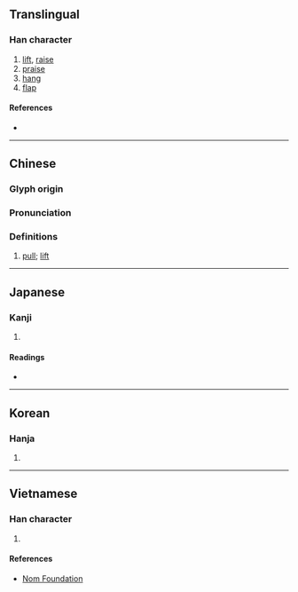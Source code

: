 {{character info/new}}
==Translingual==

===Han character===
{{Han char|rn=64|rad=手|as=09|sn=12|four=58021|canj=QOMN|ids=⿰扌俞}}

# [[lift]], [[raise]]
# [[praise]]
# [[hang]]
# [[flap]]

====References====
* {{Han ref|kx=0440.270|dkj=12320|dj=0791.240|hdz=31921.020|uh=63C4|ud=25540|bh=D967|bd=55655}}

----

==Chinese==
{{zh-forms}}

===Glyph origin===
{{Han compound|扌|俞|ls=psc|t1=hand|c1=s|c2=p}}

===Pronunciation===
{{zh-pron
|m=yú,yóu
|c=jyu4
|cat=v
}}

===Definitions===
{{zh-hanzi}}

# {{lb|zh|formal}} [[pull]]; [[lift]]

----

==Japanese==

===Kanji===
{{ja-kanji|grade=|rs=手09}}

# {{defn|lang=ja|sort=手09}}

====Readings====
* {{ja-readings|on=[[ゆ]] (yu), [[ゆう]] (yū)|kun=[[ひく]] (hiku), [[うごかす]] (ugokasu), [[なぶる]] (naburu)}}

----

==Korean==

===Hanja===
{{ko-hanja|hangeul=유|eumhun=|rv=yu|mr=yu|y=yu}}

# {{defn|lang=ko|sort=手09}}

----

==Vietnamese==

===Han character===
{{vi-hantu|rs=手09|[[du]], [[dũ]]}}

# {{defn|lang=vi|sort=手09}}

====References====
* [http://nomfoundation.org/common/nom_details.php?codepoint=63c4 Nom Foundation]
